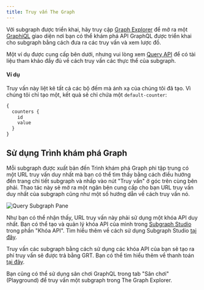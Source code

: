 ```yaml
---
title: Truy vấn The Graph
---
```


Với subgraph được triển khai, hãy truy cập [Graph Explorer](https://thegraph.com/explorer) để mở ra một [GraphiQL](https://github.com/graphql/graphiql) giao diện nơi bạn có thể khám phá API GraphQL được triển khai cho subgraph bằng cách đưa ra các truy vấn và xem lược đồ.

Một ví dụ được cung cấp bên dưới, nhưng vui lòng xem [Query API](/querying/graphql-api) để có tài liệu tham khảo đầy đủ về cách truy vấn các thực thể của subgraph.

#### Ví dụ

Truy vấn này liệt kê tất cả các bộ đếm mà ánh xạ của chúng tôi đã tạo. Vì chúng tôi chỉ tạo một, kết quả sẽ chỉ chứa một `default-counter`:

```graphql
{
  counters {
    id
    value
  }
}
```

## Sử dụng Trình khám phá Graph

Mỗi subgraph được xuất bản đến Trình khám phá Graph phi tập trung có một URL truy vấn duy nhất mà bạn có thể tìm thấy bằng cách điều hướng đến trang chi tiết subgraph và nhấp vào nút "Truy vấn" ở góc trên cùng bên phải. Thao tác này sẽ mở ra một ngăn bên cung cấp cho bạn URL truy vấn duy nhất của subgraph cũng như một số hướng dẫn về cách truy vấn nó.

![Query Subgraph Pane](/img/query-subgraph-pane.png)

Như bạn có thể nhận thấy, URL truy vấn này phải sử dụng một khóa API duy nhất. Bạn có thể tạo và quản lý khóa API của mình trong [Subgraph Studio](https://thegraph.com/studio) trong phần "Khóa API". Tìm hiểu thêm về cách sử dụng Subgraph Studio [tại đây](/deploying/subgraph-studio).

Truy vấn các subgraph bằng cách sử dụng các khóa API của bạn sẽ tạo ra phí truy vấn sẽ được trả bằng GRT. Bạn có thể tìm hiểu thêm về thanh toán [tại đây](/querying/billing).

Bạn cũng có thể sử dụng sân chơi GraphQL trong tab "Sân chơi" (Playground) để truy vấn một subgraph trong The Graph Explorer.
